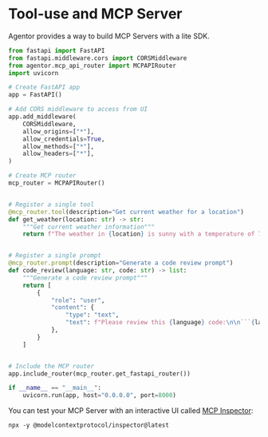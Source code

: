 
# Tool-use and MCP Server

Agentor provides a way to build MCP Servers with a lite SDK.

````python
from fastapi import FastAPI
from fastapi.middleware.cors import CORSMiddleware
from agentor.mcp_api_router import MCPAPIRouter
import uvicorn

# Create FastAPI app
app = FastAPI()

# Add CORS middleware to access from UI
app.add_middleware(
    CORSMiddleware,
    allow_origins=["*"],
    allow_credentials=True,
    allow_methods=["*"],
    allow_headers=["*"],
)

# Create MCP router
mcp_router = MCPAPIRouter()


# Register a single tool
@mcp_router.tool(description="Get current weather for a location")
def get_weather(location: str) -> str:
    """Get current weather information"""
    return f"The weather in {location} is sunny with a temperature of 72°F!"


# Register a single prompt
@mcp_router.prompt(description="Generate a code review prompt")
def code_review(language: str, code: str) -> list:
    """Generate a code review prompt"""
    return [
        {
            "role": "user",
            "content": {
                "type": "text",
                "text": f"Please review this {language} code:\n\n```{language}\n{code}\n```",
            },
        }
    ]


# Include the MCP router
app.include_router(mcp_router.get_fastapi_router())

if __name__ == "__main__":
    uvicorn.run(app, host="0.0.0.0", port=8000)
````

You can test your MCP Server with an interactive UI called [MCP Inspector](https://github.com/modelcontextprotocol/inspector):

```
npx -y @modelcontextprotocol/inspector@latest
```
